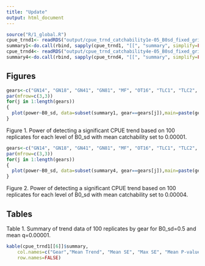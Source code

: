 ```yaml
---
title: "Update"
output: html_document
---
```


<!--
rmarkdown::render("update.Rmd")
-->


```r
source("R/1_global.R")
cpue_trnd1<- readRDS("output/cpue_trnd_catchability1e-05_B0sd_fixed_grid.Rds")
summary1<-do.call(rbind, sapply(cpue_trnd1, "[[", "summary", simplify=FALSE))
cpue_trnd4<- readRDS("output/cpue_trnd_catchability4e-05_B0sd_fixed_grid.Rds")
summary4<-do.call(rbind, sapply(cpue_trnd4, "[[", "summary", simplify=FALSE))
``` 


## Figures
```r
gears<-c("GN14", "GN18", "GN41", "GN81", "MF", "OT16", "TLC1", "TLC2", "TN")
par(mfrow=c(3,3))
for(j in 1:length(gears))
{
  plot(power~B0_sd, data=subset(summary1, gear==gears[j]),main=paste(gears[j]), ylim=c(0,1.2))
}
```

Figure 1. Power of detecting a significant CPUE trend based on 100 replicates for each level of B0_sd with mean catchability set to 0.00001. 

```r
gears<-c("GN14", "GN18", "GN41", "GN81", "MF", "OT16", "TLC1", "TLC2", "TN")
par(mfrow=c(3,3))
for(j in 1:length(gears))
{
  plot(power~B0_sd, data=subset(summary4, gear==gears[j]),main=paste(gears[j]), ylim=c(0,1.2))
}
```

Figure 2. Power of detecting a significant CPUE trend based on 100 replicates for each level of B0_sd with mean catchability set to 0.00004. 



## Tables

Table 1. Summary of trend data of 100 replicates by gear for B0_sd=0.5 and mean q=0.00001.

```r
kable(cpue_trnd1[[6]]$summary,
    col.names=c("Gear","Mean Trend", "Mean SE", "Max SE", "Mean P-value","Max P-value", "Mean Flag Count", "Power", "Mean q", "B0 SD"),
    row.names=FALSE)
   
```